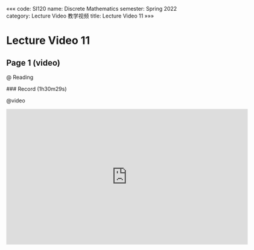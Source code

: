 «««
code: SI120
name: Discrete Mathematics
semester: Spring 2022
category: Lecture Video 教学视频
title: Lecture Video 11
»»»

# Lecture Video 11

## Page 1 (video)

@ Reading

<div class="markdown-body">
### Record (1h30m29s)
</div>

@video

<iframe src="https://sbfull.com/e/od7jysb63u0u.html" frameborder=0 marginwidth=0 marginheight=0 scrolling=no width=640 height=360 allowfullscreen></iframe>


